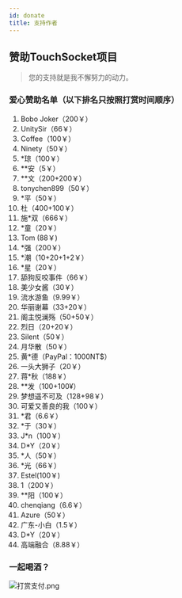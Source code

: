 ```yaml
---
id: donate
title: 支持作者
---
```



## 赞助TouchSocket项目
> 您的支持就是我不懈努力的动力。


### 爱心赞助名单（以下排名只按照打赏时间顺序）

1. Bobo Joker（200￥）
2. UnitySir（66￥）
3. Coffee（100￥）
4. Ninety（50￥）
5. *琼（100￥）
6. **安（5￥）
7. **文（200+200￥）
8. tonychen899（50￥）
9. *平（50￥）
10. 杜（400+100￥）
11. 施*双（666￥）
12. *童（20￥）
13. Tom (88￥)
14. *强（200￥）
15. *潮（10+20+1+2￥）
16. *星（20￥）
17. 舔狗反咬事件（66￥）
18. 美少女酱（30￥）
19. 流水游鱼（9.99￥）
20. 华丽谢幕（33+20￥）
21. 阁主悦澜殇（50+50￥）
22. 烈日（20+20￥）
23. Silent（50￥）
24. 月华散（50￥）
25. 黄*德（PayPal：1000NT$）
26. 一头大狮子（20￥）
27. 蒋*秋（188￥）
28. **发（100+100¥）
29. 梦想遥不可及（128+98￥）
30. 可爱又善良的我（100￥）
31. *君（6.6￥）
32. *于（30￥）
33. J*n（100￥）
34. D*Y（20￥）
35. *人（50￥）
36. *光（66￥）
37. Estel(100￥)
38. 1（200￥）
39. **阳（100￥）
40. chenqiang（6.6￥）
41. Azure（50￥）
42. 广东-小白（1.5￥）
43. D*Y（20￥）
44. 高端融合（8.88￥）

### 一起喝酒？

![打赏支付.png](../static/img/docs/donate-1.png)


